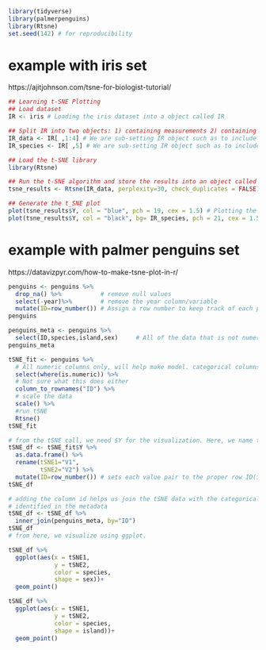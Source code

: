 ```r
library(tidyverse)
library(palmerpenguins)
library(Rtsne)
set.seed(142) # for reproducibility
```

# example with iris set

https://ajitjohnson.com/tsne-for-biologist-tutorial/

```r
## Learning t-SNE Plotting
## Load dataset
IR <- iris # Loading the iris dataset into a object called IR

## Split IR into two objects: 1) containing measurements 2) containing species type
IR_data <- IR[ ,1:4] # We are sub-setting IR object such as to include 'all rows' and columns 1 to 4.
IR_species <- IR[ ,5] # We are sub-setting IR object such as to include 'all rows' and column 5.

## Load the t-SNE library
library(Rtsne)

## Run the t-SNE algorithm and store the results into an object called tsne_results
tsne_results <- Rtsne(IR_data, perplexity=30, check_duplicates = FALSE) # You can change the value of perplexity and see how the plot changes

## Generate the t_SNE plot
plot(tsne_results$Y, col = "blue", pch = 19, cex = 1.5) # Plotting the first image
plot(tsne_results$Y, col = "black", bg= IR_species, pch = 21, cex = 1.5) # Second plot: Color the plot by the real species type (bg= IR_species)

```



# example with palmer penguins set

https://datavizpyr.com/how-to-make-tsne-plot-in-r/

```r
penguins <- penguins %>% 
  drop_na() %>%           # remove null values
  select(-year)%>%        # remove the year column/variable
  mutate(ID=row_number()) # Assign a row number to keep track of each penguin
penguins
```
```r
penguins_meta <- penguins %>%
  select(ID,species,island,sex)     # All of the data that is not numerical, used as legend later
penguins_meta 
```
```r

tSNE_fit <- penguins %>%
  # All numeric columns only, will help make model. categorical columns are legend
  select(where(is.numeric)) %>%
  # Not sure what this does either
  column_to_rownames("ID") %>%
  # scale the data
  scale() %>% 
  #run tSNE
  Rtsne()
tSNE_fit
```
```r
# from the tSNE call, we need $Y for the visualization. Here, we name the columns of Y for ease.
tSNE_df <- tSNE_fit$Y %>% 
  as.data.frame() %>%
  rename(tSNE1="V1",
         tSNE2="V2") %>%
  mutate(ID=row_number()) # sets each value pair to the proper row ID(ie. penguin)
tSNE_df
```
```r
# adding the column id helps us join the tSNE data with the categorical values we had
# identified in the metadata
tSNE_df <- tSNE_df %>%
  inner_join(penguins_meta, by="ID")
tSNE_df
# from here, we visualize using ggplot.
```
```r
tSNE_df %>%
  ggplot(aes(x = tSNE1, 
             y = tSNE2,
             color = species,
             shape = sex))+
  geom_point()

tSNE_df %>%
  ggplot(aes(x = tSNE1, 
             y = tSNE2,
             color = species,
             shape = island))+
  geom_point()
```











